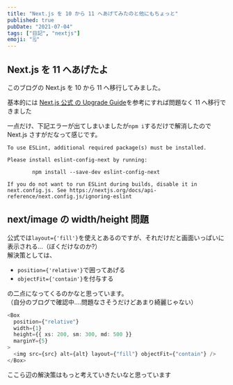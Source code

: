 ```yaml
---
title: "Next.js を 10 から 11 へあげてみたのと他にもちょっと"
published: true
pubDate: "2021-07-04"
tags: ["日記", "nextjs"]
emoji: "🗒"
---
```


## Next.js を 11 へあげたよ

このブログの Next.js を 10 から 11 へ移行してみました。

基本的には [Next.js 公式 の Upgrade Guide](https://nextjs.org/docs/upgrading)を参考にすれば問題なく 11 へ移行できました

一点だけ、下記エラーが出てしまいましたが`npm i`するだけで解消したので Next.js さすがだなって感じです。

```
To use ESLint, additional required package(s) must be installed.

Please install eslint-config-next by running:

        npm install --save-dev eslint-config-next

If you do not want to run ESLint during builds, disable it in next.config.js. See https://nextjs.org/docs/api-reference/next.config.js/ignoring-eslint
```

## next/image の width/height 問題

公式では`layout={'fill'}`を使えとあるのですが、それだけだと画面いっぱいに表示される...（ぼくだけなのか?）  
解決策としては、

- `position={'relative'}`で囲ってあげる
- `objectFit={'contain'}`を付与する

の二点になってくるのかなと思っています。  
（自分のブログで確認中....問題なさそうだけどあまり綺麗じゃない）

```typescript
<Box
  position={"relative"}
  width={1}
  height={{ xs: 200, sm: 300, md: 500 }}
  marginY={5}
>
  <img src={src} alt={alt} layout={"fill"} objectFit={"contain"} />
</Box>
```

ここら辺の解決策はもっと考えていきたいなと思っています
